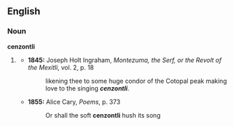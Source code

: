 ==English==

===Noun===
'''cenzontli'''

# {{rare}} {{alternative spelling of|centzontle}}
#* '''1845:''' Joseph Holt Ingraham, ''Montezuma, the Serf, or the Revolt of the Mexitli'', vol. 2, p. 18
#*: likening thee to some huge condor of the Cotopal peak making love to the singing '''''cenzontli'''''.
#* '''1855:''' Alice Cary, ''Poems'', p. 373
#*: Or shall the soft '''cenzontli''' hush its song